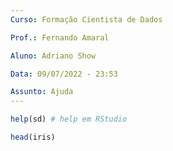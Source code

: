 ```yaml
---
Curso: Formação Cientista de Dados 

Prof.: Fernando Amaral

Aluno: Adriano Show

Data: 09/07/2022 - 23:53

Assunto: Ajuda
---
```


```r

help(sd) # help em RStudio

head(iris)
```

